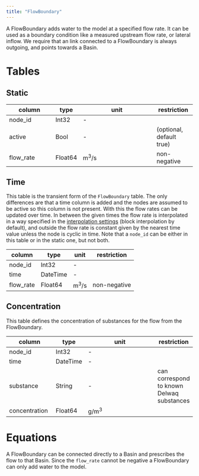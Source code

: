 ```yaml
---
title: "FlowBoundary"
---
```


A FlowBoundary adds water to the model at a specified flow rate.
It can be used as a boundary condition like a measured upstream flow rate, or lateral inflow.
We require that an link connected to a FlowBoundary is always outgoing, and points towards a Basin.

# Tables

## Static

column        | type    | unit                  | restriction
------------- | ------- | --------------------- | -----------
node_id       | Int32   | -                     |
active        | Bool    | -                     | (optional, default true)
flow_rate     | Float64 | $\text{m}^3/\text{s}$ | non-negative

## Time

This table is the transient form of the `FlowBoundary` table.
The only differences are that a time column is added and the nodes are assumed to be active so this column is not present.
With this the flow rates can be updated over time. In between the given times the
flow rate is interpolated in a way specified in the [interpolation settings](/reference/usage.qmd#interpolation-settings) (block interpolation by default), and outside the flow rate is constant given by the
nearest time value unless the node is cyclic in time.
Note that a `node_id` can be either in this table or in the static one, but not both.

column    | type     | unit                  | restriction
--------- | -------  | --------------------- | -----------
node_id   | Int32    | -                     |
time      | DateTime | -                     |
flow_rate | Float64  | $\text{m}^3/\text{s}$ | non-negative

## Concentration {#sec-flow-boundary-conc}
This table defines the concentration of substances for the flow from the FlowBoundary.

column         | type     | unit                  | restriction
-------------- | -------- | --------------------- | -----------
node_id        | Int32    | -                     |
time           | DateTime | -                     |
substance      | String   | -                     | can correspond to known Delwaq substances
concentration  | Float64  | $\text{g}/\text{m}^3$ |

# Equations

A FlowBoundary can be connected directly to a Basin and prescribes the flow to that Basin.
Since the `flow_rate` cannot be negative a FlowBoundary can only add water to the model.
